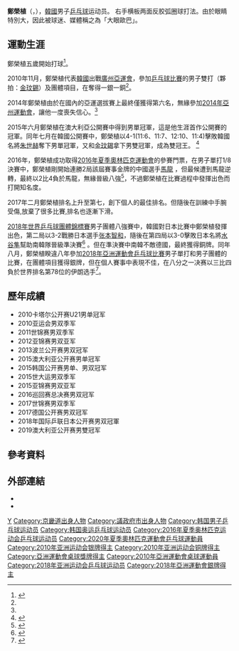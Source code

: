 {{noteTA|G1=Table Tennis}}
{{Infobox 乒乓球
| playername = 鄭榮植<ref>{{cite web|title=정영식 鄭榮植 jeoung young sik|url=http://people.sports.or.kr/servlet/PGEPersonViewSV?PERSON_NO=200312137403&SEQ=|publisher=Korea Sports Council & Korean Olympic Committee|language=ko}}{{dead link|date=2018年4月|bot=InternetArchiveBot |fix-attempted=yes}}</ref><br />{{lang|ko|정영식}}
| image = 2016 Rio - Jeong Youngsik.jpg
| fullname =
| nationality ={{KOR}}
| residence =
| deathdate =
| deathplace =
| playingstyle=
| equipment =
| hrank=[[國際乒乓球聯合會|ITTF]]第7名 (2017年2月)<ref>{{cite web|title=World ranking Record for  JUNG Young Sik (KOR)|url=http://www.ittf.com/ittf_ranking/world_ranking_per_name.asp?Player_ID=104257&U18=0&U21=0&Siniors=1&|accessdate=2011-05-14|publisher=ITTF|language=en|archiveurl=https://web.archive.org/web/20110415064008/http://www.ittf.com/ittf_ranking/world_ranking_per_name.asp?Player_ID=104257&U18=0&U21=0&Siniors=1&|archivedate=2011-04-15|deadurl=yes}}</ref>
| club = 韓國 大宇證券<br />中國 上海俱樂部(2016年)<BR>日本 T.T彩たま(2018年)               
| birthdate ={{birth_date_and_age|1992|1|20}}<ref name="廣州亞運">[http://www.gz2010.cn/info/CHN_CHN/ZB/ZBB101A_TT@@@@@@@@@@@@@@@CHN_number=242281.html 2010年廣州亞運會官方網站 乒乓球 - 郑荣实 - 简历]</ref>
| birthplace ={{KOR}}[[京畿道|京畿道]][[議政府市|議政府市]] 
| height = {{height|m=1.82}}<ref name="廣州亞運"/>
| weight = {{weight|kg=65}}<ref name="廣州亞運"/>
| medaltemplates =
{{MedalCountry|{{KOR}}}}
{{MedalSport|男子乒乓球}}
{{MedalCompetition|[[世界乒乓球錦標賽|世界乒乓球錦標賽]]}}
{{MedalBronze|[[2010年世界乒乓球团体锦标赛|2010年 莫斯科]]|男子團體}}
{{MedalBronze|[[2011年世界乒乓球锦标赛|2011年 鹿特丹]]|男子雙打}}
{{MedalBronze|[[2012年世界乒乓球團體錦標賽|2012年 多特蒙德]]|男子團體}}
{{MedalBronze|[[2016年世界乒乓球團體錦標賽|2016年 吉隆坡]]|男子團體}}
{{MedalBronze|[[2017年世界乒乓球錦標賽|2017年 杜塞道夫]]|男子雙打}}
{{MedalBronze|[[2018年世界乒乓球團體錦標賽|2018年 哈爾姆斯塔德]]|男子團體}}
{{MedalCompetition|[[世界杯乒乓球赛|世界杯乒乓球赛]]}}
{{MedalSilver|2019年 東京|男子團體}}
{{MedalBronze|[[2018年團體世界杯乒乓球賽|2018年 倫敦]]|男子團體}}
{{MedalCompetition|亞洲運動會}}
{{MedalSilver|[[2010年亞洲運動會|2010年 廣州]]|[[2010年亞洲運動會乒乓球比賽|男子團體]]}}
{{MedalBronze|[[2010年亞洲運動會|2010年 廣州]]|[[2010年亞洲運動會乒乓球比賽|男子雙打]]}} 
{{MedalSilver|[[2018年亞洲運動會|2018年 雅加達]]|[[2018年亞洲運動會乒乓球比賽|男子團體]]}}
}}
{{世大運獎牌記錄
|項目=桌球
|a1=2015
|b1=3
|c1=男子雙打
}}
'''鄭榮植'''（{{lang-ko|'''정영식'''}}，{{bd|1992年|1月20日||}}），[[韓國|韓國]]男子[[乒乓球|乒乓球]]运动员。 右手横板两面反胶弧圈球打法。由於眼睛特別大，因此被球迷、媒體稱之為「大眼歐巴」。

== 運動生涯 == 
鄭榮植五歲開始打球<ref name=":0">{{Cite web|title=【郑荣植专楼】努力是不会背叛你的！希望你球比人帅|url=https://bbs.hupu.com/19384171.html|access-date=2021-11-23|publisher=虎扑社区|archive-url=https://web.archive.org/web/20190217030220/https://bbs.hupu.com/19384171.html|archive-date=2019-02-17}}</ref>。

2010年11月，鄭榮植代表[[2010年亚洲运动会韩国代表团|韓國]]出戰[[广州市|廣州]][[2010年亚洲运动会|亞運會]]，參加[[2010年亞洲運動會乒乓球比賽|乒乓球比賽]]的男子雙打（夥拍：[[金玟錫|金玟錫]]）及團體項目，在奪得一銀一銅<ref name="廣州亞運"/>。

2014年鄭榮植由於在國內的亞運選拔賽上最終僅獲得第六名，無緣參加[[2014年亚洲运动会|2014年亞州運動會]]，讓他一度喪失信心。<ref name=":0" />

2015年六月鄭榮植在澳大利亞公開賽中得到男單冠軍，這是他生涯首作公開賽的冠軍。同年七月在韓國公開賽中，鄭榮植以4-1(11:6、11:7、12:10、11:4)擊敗韓國名將[[朱世赫|朱世赫]]奪下男單冠軍，又和[[金玟錫|金玟錫]]拿下男雙冠軍，成為雙冠王。 <ref>{{Cite web|title=國際乒聯韓國公開賽：福原愛折桂 鄭榮植稱雄|url=http://sports.people.com.cn/BIG5/n/2015/0706/c22176-27258387.html|access-date=2021-11-23|date=2015-07-06|publisher=人民網|archive-date=2019-02-17|archive-url=https://web.archive.org/web/20190217084916/http://sports.people.com.cn/BIG5/n/2015/0706/c22176-27258387.html|dead-url=no}}</ref>

2016年，鄭榮植成功取得[[2016年夏季奧林匹克運動會|2016年夏季奧林匹克運動會]]的參賽門票，在男子單打1/8決賽中，鄭榮植剛開始連勝2局該屆賽事金牌的中國選手[[马龙_(乒乓球运动员)|馬龍]] ，但最候遭到馬龍逆轉，最終以2比4負於馬龍，無緣晉級八強<ref>{{Cite web|title=马龙0-2落后艰难逆转 4-2险胜郑荣植进男单八强|url=http://2016.sina.com.cn/china/2016-08-09/doc-ifxutfpc4828226.shtml|access-date=2021-11-23|date=2016-08-09|last=Chimera|publisher=新浪|archive-date=2019-02-17|archive-url=https://web.archive.org/web/20190217030215/http://2016.sina.com.cn/china/2016-08-09/doc-ifxutfpc4828226.shtml|dead-url=no}}</ref>，不過鄭榮植在比賽過程中發揮出色而打開知名度。

2017年二月鄭榮植排名上升至第七，創下個人的最佳排名。但隨後在訓練中手腕受傷,放棄了很多比賽,排名也逐漸下滑。

[[2018年世界乒乓球團體錦標賽|2018年世界乒乓球團體錦標賽]]男子團體八強賽中，韓國對日本比賽中鄭榮植發揮出色，第二局以3-2戰勝日本選手[[张本智和|张本智和]]，隨後在第四局以3-0擊敗日本名將[[水谷隼|水谷隼]]幫助南韓隊晉級準決賽<ref>{{Cite web|title=郑荣植连胜张本水谷隼 东道主瑞典成男团大黑马|url=http://sports.sina.com.cn/others/pingpang/2018-05-05/doc-ifzfkmth9109669.shtml|access-date=2021-11-23|date=2018-05-05|last=国际乒联|publisher=新浪|archive-date=2019-02-17|archive-url=https://web.archive.org/web/20190217030111/http://sports.sina.com.cn/others/pingpang/2018-05-05/doc-ifzfkmth9109669.shtml|dead-url=no}}</ref> 。但在準決賽中南韓不敵德國，最終獲得銅牌。同年八月，鄭榮植睽違八年參加[[2018年亞洲運動會乒乓球比賽|2018年亞洲運動會乒乓球比賽]]男子單打和男子團體的比賽，在團體項目獲得銀牌，但在個人賽事中表現不佳，在八分之一决赛以三比四負於世界排名第78位的伊朗选手{{Internal link helper/en|诺沙德·阿拉米扬|Noshad Alamian}}<ref>{{Cite web|title=亚运乒球爆出大冷！韩国名将不敌伊朗选手，曾豪言要拿金牌_郑荣植|url=https://www.sohu.com/a/251169079_500346|access-date=2021-11-23|author=体坛扒客|date=2018-08-31|publisher=搜狐|archive-date=2021-11-23|archive-url=https://web.archive.org/web/20211123141116/https://www.sohu.com/a/251169079_500346|dead-url=no}}</ref>。

== 歷年成績 == 
*2010卡塔尔公开赛U21男单冠军
*2010亚运会男双季军
*2011世锦赛男双季军
*2012亚锦赛男双亚军
*2013波兰公开赛男双冠军
*2015澳大利亚公开赛男单冠军
*2015韩国公开赛男单、男双冠军
*2015世大运男双季军
*2015亚锦赛男双亚军
*2016巡回赛总决赛男双冠军
*2017世锦赛男双季军
*2017德国公开赛男双冠军
*2018年国际乒联日本公开赛男双冠軍
*2019澳大利亚公开赛男雙冠军

== 參考資料 ==
{{Reflist}}

== 外部連結 ==
* {{Instagram|jeoung_youngsik|鄭榮植}}
* {{Sinaweibo|1008085010|郑荣植jungyoungsik}}

{{韩国乒乓球}}

{{Authority control}}
{{DEFAULTSORT:JUNG Young Sik}}
[[Category:郑姓|Y]]
[[Category:京畿道出身人物|Category:京畿道出身人物]]
[[Category:議政府市出身人物|Category:議政府市出身人物]]
[[Category:韩国男子乒乓球运动员|Category:韩国男子乒乓球运动员]]
[[Category:韩国奥运乒乓球运动员|Category:韩国奥运乒乓球运动员]]
[[Category:2016年夏季奥林匹克运动会乒乓球运动员|Category:2016年夏季奥林匹克运动会乒乓球运动员]]
[[Category:2020年夏季奧林匹克運動會乒乓球運動員|Category:2020年夏季奧林匹克運動會乒乓球運動員]]
[[Category:2010年亚洲运动会银牌得主|Category:2010年亚洲运动会银牌得主]]
[[Category:2010年亚洲运动会铜牌得主|Category:2010年亚洲运动会铜牌得主]]
[[Category:亞洲運動會桌球獎牌得主|Category:亞洲運動會桌球獎牌得主]]
[[Category:2010年亞洲運動會桌球運動員|Category:2010年亞洲運動會桌球運動員]]
[[Category:2018年亚洲运动会乒乓球运动员|Category:2018年亚洲运动会乒乓球运动员]]
[[Category:2018年亞洲運動會銀牌得主|Category:2018年亞洲運動會銀牌得主]]